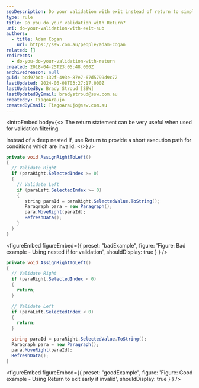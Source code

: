 ```yaml
---
seoDescription: Do your validation with exit instead of return to simplify and improve code readability.
type: rule
title: Do you do your validation with Return?
uri: do-your-validation-with-exit-sub
authors:
  - title: Adam Cogan
    url: https://ssw.com.au/people/adam-cogan
related: []
redirects:
  - do-you-do-your-validation-with-return
created: 2018-04-25T23:05:48.000Z
archivedreason: null
guid: bcd97bcb-132f-493e-87e7-67d5799d9c72
lastUpdated: 2024-06-08T03:27:17.000Z
lastUpdatedBy: Brady Stroud [SSW]
lastUpdatedByEmail: bradystroud@ssw.com.au
createdBy: TiagoAraujo
createdByEmail: TiagoAraujo@ssw.com.au
---
```


<introEmbed
  body={<>
The return statement can be very useful when used for validation filtering.

Instead of a deep nested If, use Return to provide a short execution path for conditions which are invalid.
  </>}
/>
```csharp
private void AssignRightToLeft()
{
  // Validate Right
  if (paraRight.SelectedIndex >= 0)
  {
    // Validate Left
    if (paraLeft.SelectedIndex >= 0)
    {
       string paraId = paraRight.SelectedValue.ToString();
       Paragraph para = new Paragraph();
       para.MoveRight(paraId);
       RefreshData();
    }
  }
}
```

<figureEmbed figureEmbed={{
  preset: "badExample",
  figure: 'Figure: Bad example - Using nested if for validation',
  shouldDisplay: true
} } />


```csharp
private void AssignRightToLeft()
{
  // Validate Right
  if (paraRight.SelectedIndex < 0)
  {
    return;
  }

  // Validate Left
  if (paraLeft.SelectedIndex < 0)
  {
    return;
  }

  string paraId = paraRight.SelectedValue.ToString();
  Paragraph para = new Paragraph();
  para.MoveRight(paraId);
  RefreshData();
}
```

<figureEmbed figureEmbed={{
  preset: "goodExample",
  figure: 'Figure: Good example - Using Return to exit early if invalid',
  shouldDisplay: true
} } />
